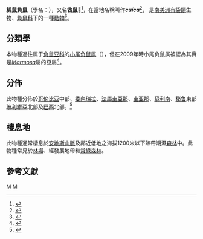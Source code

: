 {{CJK-New-Char|2A568|ver=B}}
{{全局僻字|𪕨|⿺鼠兒}}
{{Speciesbox
 | status = LC
 | status_system = IUCN3.1
 | status_ref = <ref name=iucn>{{IUCN2011.2|assessors=Brito, D.; Astua de Moraes, D.; Soriano, P. |year=2011|id=40510|title=Marmosa demerarae|downloaded=18 January 2012}}</ref>
 | genus = Marmosa
 | parent = Marmosa (Micoureus)
 | species = demerarae
 | authority = ([[奥德菲尔德·托马斯|Thomas]], 1905)<ref name = msw3>{{MSW3 Didelphimorphia | id = 10400119 | page = 13}}</ref>
 | synonyms = 
* ''Micoureus demerarae'' {{small|(Thomas, 1905)}}
* ''Micoureus cinereus'' {{small|(Temminck, 1824)}}
| range_map = Long-furred Woolly Mouse Opossum area.png
| range_map_caption = Long-furred woolly mouse opossum range
}}

'''綿鼠負鼠'''（學名：''{{lang|la|Micoureus demerarae}}''），又名'''酋鼠𪕨'''<ref>{{cite web |url=https://www.zybang1.com/zuoye/6713955 |title=求所有有袋目动物的学名、英文名、中文名 |work=学生作业帮助网 |date=2019-10-08 |access-date=2019-10-08 |language=zh-hans }}</ref>，在當地名稱叫作'''''cuíca'''''<ref>{{cite web | url = http://www.ecoparque.org.br/biodiversidade2.htm | title = Ecoparque de Una | access-date = 2019-10-08 | archive-url = https://web.archive.org/web/20070527150948/http://www.ecoparque.org.br/biodiversidade2.htm | archive-date = 2007-05-27 | dead-url = yes }}</ref>，
是[[南美洲|南美洲]][[有袋類|有袋類]]生物、[[負鼠科|負鼠科]]下的一種[[動物|動物]]<ref name = MSW3>{{MSW3 Didelphimorphia | id = 10400119 | page =13}}</ref>。

==分類學==
本物種過往属于[[负鼠亚科|负鼠亚科]]的[[小尾负鼠属|小尾负鼠属]]（''{{lang|la|Micoureus}}''），但在2009年時小尾负鼠属被認為其實是''[[Marmosa|Marmosa]]''屬的亞屬<ref name = "Voss">{{cite journal | last1 = Voss | first1 = R. S. |last2=Jansa |first2=S. A. | title = Phylogenetic relationships and classification of didelphid marsupials, an extant radiation of New World metatherian mammals | journal = {{tsl|en|Bulletin of the American Museum of Natural History||Bulletin of the American Museum of Natural History}} | volume = 322 | issue =  | pages = 1–177 | publisher =  | location =  | date = 2009 | hdl = 2246/5975 | doi = 10.1206/322.1 | language = en }}</ref>。

==分佈==
此物種分佈於[[哥伦比亚|哥伦比亚]]中部、[[委內瑞拉|委內瑞拉]]、[[法屬圭亞那|法屬圭亞那]]、[[圭亚那|圭亚那]]、[[蘇利南|蘇利南]]、[[秘鲁|秘鲁]]東部[[玻利維亞|玻利維亞]]北部及[[巴西|巴西]]北部。<ref name="GardnerCreighton2007">{{cite book|last1=Gardner|first1=A.L.|last2=Creighton|first2=G.K.|editor=Gardner, A.L.|title=Mammals of South America. Volume 1: Marsupials, Xenarthrans, Shrews, and Bats|url=https://books.google.com/books?id=dbU3d7EUCm8C&pg=PA507|year=2007|publisher=University of Chicago Press|isbn=978-0-226-28240-4|page=77|chapter=Genus ''Micoureus''}}</ref>

==棲息地==
此物種通常棲息於[[安地斯山脈|安地斯山脈]]及鄰近低地之海拔1200米以下熱帶潮濕[[森林|森林]]中。此物種常見於[[种植业|林場]]、經發展地帶和[[常綠森林|常綠森林]]。{{r|Gardner}}

==參考文獻==
{{Reflist|refs=
<ref name="Gardner">{{cite book |last1=Gardner |first1=Alfred |title=Mammals of South America Volume 1 |publisher=University of Chicago Press |page=79}}</ref>
}}

{{commonscat|Micoureus demerarae}}

{{Didelphimorphia|D.1}}
{{Taxonbar|from=Q195038}}

[[Category:小尾负鼠属|M]]
[[Category:_1905年描述的动物|M]]